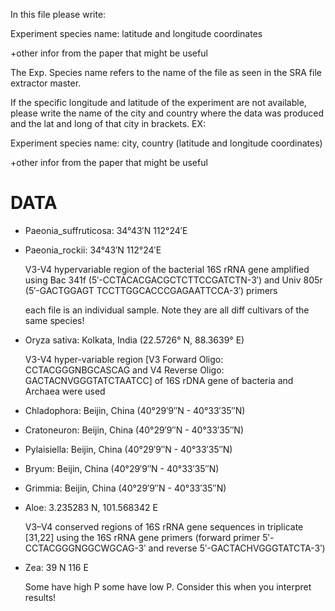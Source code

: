 In this file please write:

Experiment species name: latitude and longitude coordinates

+other infor from the paper that might be useful

The Exp. Species name refers to the name of the file as seen in the SRA file extractor master. 

If the specific longitude and latitude of the experiment are not available, please write the name of the city and country where the data was produced and the lat and long of that city in brackets.
EX: 

Experiment species name: city, country (latitude and longitude coordinates)

+other infor from the paper that might be useful

# DATA

- Paeonia_suffruticosa: 34°43′N	112°24′E

- Paeonia_rockii: 34°43′N	112°24′E

   V3-V4 hypervariable region of the bacterial 16S rRNA gene amplified using Bac 341f (5′-CCTACACGACGCTCTTCCGATCTN-3′) and Univ 805r (5′-GACTGGAGT TCCTTGGCACCCGAGAATTCCA-3′) primers

   each file is an individual sample. Note they are all diff cultivars of the same species!

- Oryza sativa: Kolkata, India (22.5726° N, 88.3639° E)
  
   V3-V4 hyper-variable region [V3 Forward Oligo: CCTACGGGNBGCASCAG and V4 Reverse Oligo: GACTACNVGGGTATCTAATCC] of 16S rDNA gene of bacteria and Archaea were used
 
- Chladophora: Beijin, China (40°29′9″N - 40°33′35″N)

- Cratoneuron: Beijin, China (40°29′9″N - 40°33′35″N)

- Pylaisiella: Beijin, China (40°29′9″N - 40°33′35″N)

- Bryum: Beijin, China (40°29′9″N - 40°33′35″N)

- Grimmia: Beijin, China (40°29′9″N - 40°33′35″N)

- Aloe: 3.235283 N, 101.568342 E

   V3–V4 conserved regions of 16S rRNA gene sequences in triplicate [31,22] using the 16S rRNA gene primers (forward primer 5ʹ-CCTACGGGNGGCWGCAG-3ʹ and reverse 5ʹ-GACTACHVGGGTATCTA-3ʹ)

- Zea: 39 N 116 E

   Some have high P some have low P. Consider this when you interpret results! 











